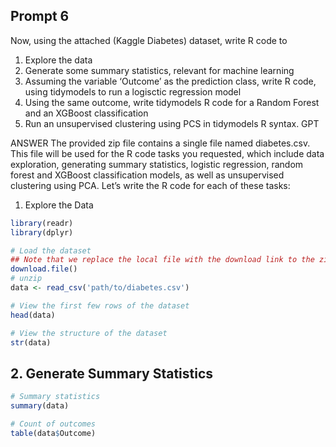 ## Prompt 6

Now, using the attached (Kaggle Diabetes) dataset, write R code to 

 1. Explore the data
 2. Generate some summary statistics, relevant for machine learning
 3. Assuming the variable 'Outcome' as the prediction class, write R code, using tidymodels to run a logisctic regression model
 4. Using the same outcome, write tidymodels R code for a Random Forest and an XGBoost classification
 5. Run an unsupervised clustering using PCS in tidymodels R syntax.
 GPT

ANSWER
The provided zip file contains a single file named diabetes.csv. This file will be used for the R code tasks you requested, which 
include data exploration, generating summary statistics, 
logistic regression, random forest and XGBoost classification models, as well as unsupervised 
clustering using PCA. Let's write the R code for each of these tasks:

1. Explore the Data

```r
library(readr)
library(dplyr)

# Load the dataset
## Note that we replace the local file with the download link to the zip-file for reproducibility reasons
download.file()
# unzip
data <- read_csv('path/to/diabetes.csv')

# View the first few rows of the dataset
head(data)

# View the structure of the dataset
str(data)
```

## 2. Generate Summary Statistics

```r
# Summary statistics
summary(data)

# Count of outcomes
table(data$Outcome)
```

